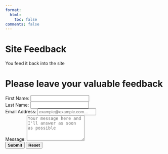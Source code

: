 ```yaml
---
format:
  html:
    toc: false
comments: false
---
```


# Site Feedback

You feed it back into the site 

```{=html5}
<!DOCTYPE html>
<html>
<head>
  <title>Please leave your valuable feedback</title>
  <link rel="stylesheet" href="form-style.css">
</head>
<body>
  <div class="container">
    <h1 class="text-center">Please leave your valuable feedback</h1>
    <form name="contact-form" method="POST" data-netlify="true" netlify-honeypot="bot-field" action="/success">
      <div class="form-group row">
        <div class="col-6">
          <label for="first-name">First Name:</label>
          <input type="text" class="form-control" id="first-name" name="first-name" required>
        </div>
        <div class="col-6">
          <label for="second-name">Last Name:</label>
          <input type="text" class="form-control" id="second-name" name="second-name" required>
        </div>
      </div>
      <div class="form-group">
        <label for="email">Email Address:</label>
        <input type="email" class="form-control" id="email" name="email" placeholder="example@example.com..." required>
      </div>
      <div class="form-group">
        <label for="message">Message:</label>
        <textarea class="form-control" id="message" name="message" rows="5" placeholder="Your message here and I'll answer as soon as possible" required></textarea>
      </div>
      <div class="text-center mt-4">
        <button type="submit" class="btn btn-primary mr-3" style="font-weight: bold;">Submit</button>
        <button type="reset" class="btn btn-secondary ml-3" style="font-weight: bold;">Reset</button>
      </div>
    </form>
  </div>
</body>
</html>
```